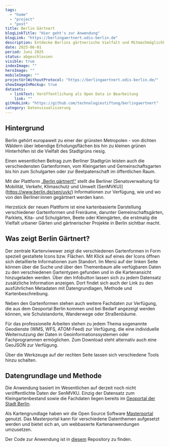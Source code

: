 ```yaml
---
tags:
  - "home"
  - "project"
  - "post"
title: Berlin Gärtnert
blogLinkTitle: "Hier geht's zur Anwendung"
blogLink: "https://berlingaertnert.odis-berlin.de"
description: Entdecke Berlins gärtnerische Vielfalt und Mitmachmöglichkeiten 
date: 2025-06-01
period: Juni 2025
status: abgeschlossen
visible: true
indexImage: ""
heroImage: ""
mobileImage: ""
projectUrlWithoutProtocol: "https://berlingaertnert.odis-berlin.de/"
showImageInMockup: true
datasets: 
  - linkText: Veröffentlichung als Open Data in Bearbeitung
    link: ""
gitHubLink: "https://github.com/technologiestiftung/berlingaertnert"
category: Datenvisualisierung
---
```


## Hintergrund

Berlin gehört europaweit zu einer der grünsten Metropolen - von dichten Wäldern über lebendige Erholungsflächen bis hin zu kleinen grünen Hinterhöfen ist die Vielfalt des Stadtgrüns riesig.

Einen wesentlichen Beitrag zum Berliner Stadtgrün leisten auch die verschiedensten Gartenformen, vom Kleingarten und Gemeinschaftsgarten bis hin zum Schulgarten oder zur Beetpatenschaft im öffentlichen Raum.

Mit der Plattform [„Berlin gärtnert!“](https://www.berlin.de/gaertnern) stellt die Berliner [Senatsverwaltung für Mobilität, Verkehr, Klimaschutz und Umwelt (SenMVKU)] (https://www.berlin.de/sen/uvk/) Informationen zur Verfügung, wie und wo von den Berliner:innen gegärtnert werden kann.

Herzstück der neuen Plattform ist eine kartenbasierte Darstellung verschiedener Gartenformen und Freiräume, darunter Gemeinschaftsgärten, Parklets, Kita- und Schulgärten, Beete oder Kleingärten, die erstmalig die Vielfalt urbaner Gärten und gärtnerischer Projekte in Berlin sichtbar macht.

## Was zeigt Berlin Gärtnert?

Der zentrale Kartenviwewer zeigt die verschiedenen Gartenformen in Form speziell gestaltete Icons bzw. Flächen. Mit Klick auf eines der Icons öffnen sich detaillierte Informationen zum Standort. Im Menü auf der linken Seite können über die Suche und über den Themenbaum alle verfügbaren Daten zu den verschiedenen Gartentypen gefunden und in die Kartenansicht hinzugeladen werden. Über den Infobutton lassen sich zu jedem Datensatz zusätzliche Information anzeigen. Dort findet sich auch der Link zu den ausführlichen Metadaten mit Datengrundlagen, Methode und Kartenbeschreibung. 

Neben den Gartenformen stehen auch weitere Fachdaten zur Verfügung, die aus dem Geoportal Berlin kommen und bei Bedarf angezeigt werden können, wie Schulstandorte, Wanderwege oder Straßenbäume.

Für das professionelle Arbeiten stehen zu jedem Thema sogenannte Geodienste (WMS, WFS, ATOM-Feed) zur Verfügung, die eine individuelle Weiternutzung der Daten in Geoinformationssystemen oder Fachprogrammen ermöglichen. Zum Download steht alternativ auch eine GeoJSON zur Verfügung.

Über die Werkzeuge auf der rechten Seite lassen sich verschiedene Tools hinzu schalten.


## Datengrundlage und Methode

Die Anwendung basiert im Wesentlichen auf derzeit noch nicht veröffentlichte Daten der SenMVKU. Einzig der Datensatz zum Kleingartenbestand sowie die Fachdaten liegen bereits im [Geoportal der Stadt Berlin](https://fbinter.stadt-berlin.de/fb/).

Als Kartengrundlage haben wir die Open Source Software [Masterportal](https://www.masterportal.org) genutzt. Das Masterportal kann für verschiedene Datenthemen aufgesetzt werden und bietet sich an, um webbasierte Kartenanwendungen umzusetzen.

Der Code zur Anwendung ist in [diesem](https://github.com/technologiestiftung//) Repository zu finden.

